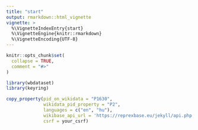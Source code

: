 ```yaml
---
title: "start"
output: rmarkdown::html_vignette
vignette: >
  %\VignetteIndexEntry{start}
  %\VignetteEngine{knitr::rmarkdown}
  %\VignetteEncoding{UTF-8}
---
```


```r
knitr::opts_chunk$set(
  collapse = TRUE,
  comment = "#>"
)
```

```r
library(wbdataset)
library(keyring)
```

```r
copy_property(pid_on_wikidata = "P1630",
              wikidata_pid_property = "P2",
              languages = c("en", "hu"),
              wikibase_api_url = 'https://reprexbase.eu/jekyll/api.php',
              csrf = your_csrf) 
```

